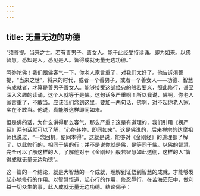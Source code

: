```yaml
---
---
---
```

title: 无量无边的功德
---




“须菩提。当来之世。若有善男子。善女人。能于此经受持读诵。即为如来。以佛智慧。悉知是人。悉见是人。皆得成就无量无边功德。”

阿弥陀佛！我们跟佛客气一下，你老人家言重了，对我们太好了。他告诉须菩提，“当来之世”，将来的时代，或者一个善男子，或者一个善女人——功德、智慧有成就者，才算是善男子善女人。能够接受这部经典的般若要义，照此修行，甚至深入义趣的读诵，这个人就等于是佛。这句话多严重啊！所以我说，佛啊，你老人家言重了，不敢当。应该我们念到这里，要加一两句话，佛啊，对不起你老人家，实在不敢当。他说，真能够这样即同如来。

但是佛的话，为什么讲得那么客气，那么严重？这是有道理的，我们引用《楞严经》两句话就可以了解，“心能转物，即同如来”。这是佛说的，后来禅宗的达摩祖师也说过，“一念回机，便同本得”。这就是说，能够对《金刚经》的道理都了解了，以此修行的，相同于佛的行；并不是说你就是佛，是等同于佛。以佛的智慧，完全可以了解这样的人，了解他对于《金刚经》般若智慧如此透彻，这样的人“皆得成就无量无边功德”。

这一篇的一个结论，就是大智慧的一个成就，理解到证悟到智慧的成就，才能够发起心地修行的作用。以智慧悟道，起心行的作用，修忍辱行，在苦海茫茫中，做利益一切众生的事，此人成就无量无边功德。结论偈子：